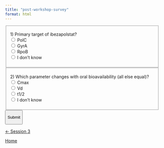 ```yaml
---
title: "post-workshop-survey"
format: html
---
```


<form id="quiz-form">

<fieldset data-qid="q1" data-answer="PolC">

<legend>1) Primary target of ibezapolstat?</legend> <label><input type="radio" name="q1" value="PolC" required> PolC</label><br> <label><input type="radio" name="q1" value="GyrA"> GyrA</label><br> <label><input type="radio" name="q1" value="RpoB"> RpoB</label><br> <label><input type="radio" name="q1" value="idk"> I don't know</label>

<p class="feedback" aria-live="polite">

</p>

</fieldset>

<fieldset data-qid="q2" data-answer="Cmax">

<legend>2) Which parameter changes with oral bioavailability (all else equal)?</legend> <label><input type="radio" name="q2" value="Cmax" required> Cmax</label><br> <label><input type="radio" name="q2" value="Vd"> Vd</label><br> <label><input type="radio" name="q2" value="t1/2"> t1/2</label><br> <label><input type="radio" name="q1" value="idk"> I don't know</label>

<p class="feedback" aria-live="polite">

</p>

</fieldset>

<button type="submit">

Submit

</button>

</form>

```{=html}
<script>
// Configuration injected during build time
const SUPABASE_URL = "${SUPABASE_URL}";
const SUPABASE_ANON_KEY = "${SUPABASE_ANON_KEY}"; // safe with insert-only policy
const QUIZ_ID = "post-workshop-survey";

function getAnonUserId() {
  const localKey = "pk_quiz_user_id";
  let uuid = localStorage.getItem(localKey);
  if (!uuid) {
    uuid = ([1e7]+-1e3+-4e3+-8e3+-1e11)
      .replace(/[018]/g, c =>
        (c ^ crypto.getRandomValues(new Uint8Array(1))[0] & 15 >> c / 4).toString(16)
      );
    localStorage.setItem(localKey, uuid);
  }
  return uuid;
}

// instant feedback per question (optional)
document.querySelectorAll("fieldset").forEach(fs => {
  fs.addEventListener("change", () => {
    const correct = fs.dataset.answer;
    const chosen = new FormData(document.getElementById("quiz-form")).get(fs.getAttribute("data-qid"));
    const fb = fs.querySelector(".feedback");
    if (!chosen) return;
    //fb.textContent = chosen === correct ? "✅ Correct" : "❌ Try again";
  });
});

document.getElementById("quiz-form").addEventListener("submit", async (e) => {
  e.preventDefault();
  const form = e.target;

  // gather answers & compute accuracy
  const fieldsets = [...form.querySelectorAll("fieldset[data-qid]")];
  const details = {};
  let totalCorrect = 0;

  fieldsets.forEach(fs => {
    const qid = fs.dataset.qid;
    const correct = fs.dataset.answer;
    const chosen = new FormData(form).get(qid);
    const isCorrect = chosen === correct;
    details[qid] = { chosen, correct, isCorrect };
    if (isCorrect) totalCorrect++;
  });

  const totalQuestions = fieldsets.length;
  const percent = Math.round((totalCorrect / totalQuestions) * 10000) / 100; // 2 decimals

  // --- Use the anonymized, persistent user id ---
  const user_id = getAnonUserId();

  // POST to Supabase REST
  const payload = {
    quiz_id: QUIZ_ID,
    user_id:  user_id, // anonymized & unique per user
    total_questions: totalQuestions,
    total_correct: totalCorrect,
    percent: percent,
    details: {
      ...details,
      meta: {
        ua: navigator.userAgent,
        tz: Intl.DateTimeFormat().resolvedOptions().timeZone
      }
    }
  };

  const res = await fetch(`${SUPABASE_URL}/rest/v1/quiz_responses`, {
    method: "POST",
    headers: {
      "apikey": SUPABASE_ANON_KEY,
      "Authorization": `Bearer ${SUPABASE_ANON_KEY}`,
      "Content-Type": "application/json",
      "Prefer": "return=representation"
    },
    body: JSON.stringify(payload)
  });

  const status = document.getElementById("quiz-status");
  if (res.ok) {
    status.textContent = `✅ Recorded. Score: ${totalCorrect}/${totalQuestions} (${percent}%)`;
    form.reset();
    // optional: disable after submit to avoid double-posts
    [...form.elements].forEach(el => el.disabled = true);
  } else {
    status.textContent = "❌ Failed to record. Please try again.";
  }
});
</script>
```

::::: {.d-flex .justify-content-between .border-top .pt-4 .mt-4}
<div>

[← Session 3](../sessions/session_03/page.html){.btn .btn-outline-primary}

</div>

<div>

[Home](../index.html){.btn .btn-outline-primary}

</div>
:::::
